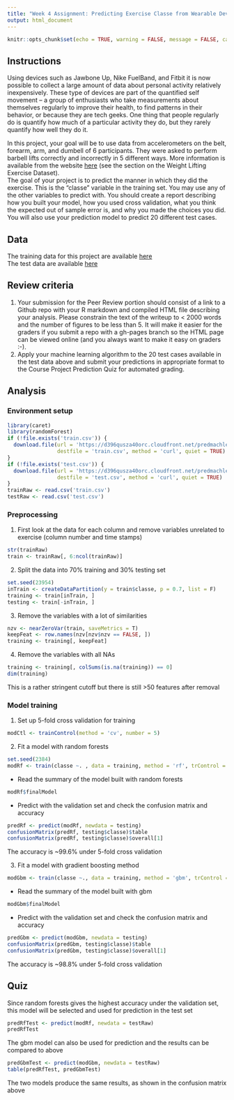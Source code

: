 ```yaml
---
title: "Week 4 Assignment: Predicting Exercise Classe from Wearable Devices"
output: html_document
---
```


```r
knitr::opts_chunk$set(echo = TRUE, warning = FALSE, message = FALSE, cache = TRUE)
```

## Instructions
Using devices such as Jawbone Up, Nike FuelBand, and Fitbit it is now possible to collect a large amount of data about personal activity relatively inexpensively. These type of devices are part of the quantified self movement – a group of enthusiasts who take measurements about themselves regularly to improve their health, to find patterns in their behavior, or because they are tech geeks. One thing that people regularly do is quantify how much of a particular activity they do, but they rarely quantify how well they do it.

In this project, your goal will be to use data from accelerometers on the belt, forearm, arm, and dumbell of 6 participants. They were asked to perform barbell lifts correctly and incorrectly in 5 different ways. More information is available from the website [ here](http://web.archive.org/web/20161224072740/http:/groupware.les.inf.puc-rio.br/har) (see the section on the Weight Lifting Exercise Dataset).  
The goal of your project is to predict the manner in which they did the exercise. This is the "classe" variable in the training set. You may use any of the other variables to predict with. You should create a report describing how you built your model, how you used cross validation, what you think the expected out of sample error is, and why you made the choices you did. You will also use your prediction model to predict 20 different test cases.

## Data
The training data for this project are available [here](https://d396qusza40orc.cloudfront.net/predmachlearn/pml-training.csv)  
The test data are available [here](https://d396qusza40orc.cloudfront.net/predmachlearn/pml-testing.csv)

## Review criteria
  1. Your submission for the Peer Review portion should consist of a link to a Github repo with your R markdown and compiled HTML file describing your analysis. Please constrain the text of the writeup to < 2000 words and the number of figures to be less than 5. It will make it easier for the graders if you submit a repo with a gh-pages branch so the HTML page can be viewed online (and you always want to make it easy on graders :-).
  2. Apply your machine learning algorithm to the 20 test cases available in the test data above and submit your predictions in appropriate format to the Course Project Prediction Quiz for automated grading.

## Analysis
### Environment setup
```r
library(caret)
library(randomForest)
if (!file.exists('train.csv')) {
  download.file(url = 'https://d396qusza40orc.cloudfront.net/predmachlearn/pml-training.csv', 
                destfile = 'train.csv', method = 'curl', quiet = TRUE) 
}
if (!file.exists('test.csv')) {
  download.file(url = 'https://d396qusza40orc.cloudfront.net/predmachlearn/pml-testing.csv', 
                destfile = 'test.csv', method = 'curl', quiet = TRUE)
}
trainRaw <- read.csv('train.csv')
testRaw <- read.csv('test.csv')
```

### Preprocessing
1. First look at the data for each column and remove variables unrelated to exercise (column number and time stamps)
```r
str(trainRaw)
train <- trainRaw[, 6:ncol(trainRaw)]
```

2. Split the data into 70% training and 30% testing set
```r
set.seed(23954)
inTrain <- createDataPartition(y = train$classe, p = 0.7, list = F)
training <- train[inTrain, ]
testing <- train[-inTrain, ]
```

3. Remove the variables with a lot of similarities
```r
nzv <- nearZeroVar(train, saveMetrics = T)
keepFeat <- row.names(nzv[nzv$nzv == FALSE, ])
training <- training[, keepFeat]
```

4. Remove the variables with all NAs
```r
training <- training[, colSums(is.na(training)) == 0]
dim(training)
```
This is a rather stringent cutoff but there is still >50 features after removal

### Model training
1. Set up 5-fold cross validation for training
```r
modCtl <- trainControl(method = 'cv', number = 5)
```

2. Fit a model with random forests
```r
set.seed(2384)
modRf <- train(classe ~. , data = training, method = 'rf', trControl = modCtl)
```
- Read the summary of the model built with random forests
```r
modRf$finalModel
```
- Predict with the validation set and check the confusion matrix and accuracy
```r
predRf <- predict(modRf, newdata = testing)
confusionMatrix(predRf, testing$classe)$table
confusionMatrix(predRf, testing$classe)$overall[1]
```
The accuracy is ~99.6% under 5-fold cross validation

3. Fit a model with gradient boosting method
```r
modGbm <- train(classe ~., data = training, method = 'gbm', trControl = modCtl, verbose = F)
```
- Read the summary of the model built with gbm
```r
modGbm$finalModel
```
- Predict with the validation set and check the confusion matrix and accuracy
```r
predGbm <- predict(modGbm, newdata = testing)
confusionMatrix(predGbm, testing$classe)$table
confusionMatrix(predGbm, testing$classe)$overall[1]
```
The accuracy is ~98.8% under 5-fold cross validation

## Quiz
Since random forests gives the highest accuracy under the validation set, this model will be selected and used for prediction in the test set
```r
predRfTest <- predict(modRf, newdata = testRaw)
predRfTest
```
The gbm model can also be used for prediction and the results can be compared to above
```r
predGbmTest <- predict(modGbm, newdata = testRaw)
table(predRfTest, predGbmTest)
```
The two models produce the same results, as shown in the confusion matrix above
